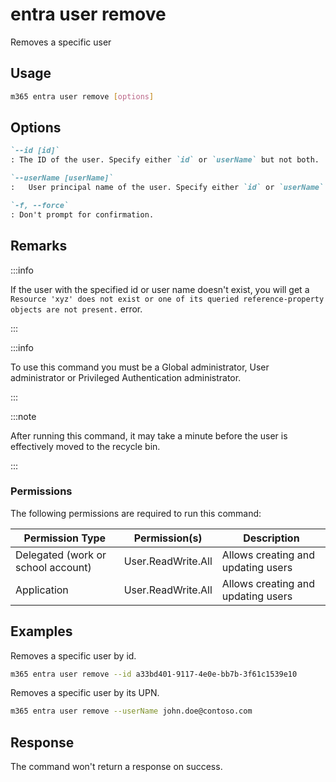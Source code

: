 
# entra user remove

Removes a specific user

## Usage

```sh
m365 entra user remove [options]
```

## Options

```md definition-list
`--id [id]`
: The ID of the user. Specify either `id` or `userName` but not both.

`--userName [userName]`
:	User principal name of the user. Specify either `id` or `userName` but not both.

`-f, --force`
: Don't prompt for confirmation.
```

<Global />

## Remarks

:::info

If the user with the specified id or user name doesn't exist, you will get a `Resource 'xyz' does not exist or one of its queried reference-property objects are not present.` error.

:::

:::info

To use this command you must be a Global administrator, User administrator or Privileged Authentication administrator.

:::

:::note

After running this command, it may take a minute before the user is effectively moved to the recycle bin.

:::

### Permissions

The following permissions are required to run this command:

| Permission Type                   | Permission(s)          | Description                        |
|---------------------------------- |------------------------|----------------------------------- |
| Delegated (work or school account)| User.ReadWrite.All     | Allows creating and updating users |
| Application                       | User.ReadWrite.All     | Allows creating and updating users |

## Examples

Removes a specific user by id.

```sh
m365 entra user remove --id a33bd401-9117-4e0e-bb7b-3f61c1539e10
```

Removes a specific user by its UPN.

```sh
m365 entra user remove --userName john.doe@contoso.com
```

## Response

The command won't return a response on success.
